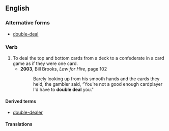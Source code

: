 ==English==

===Alternative forms===
* [[double-deal]]
===Verb===
{{en-verb|head=to [[double]] [[deal]]|double deals|double dealing|double dealt}}

# To deal the top and bottom cards from a deck to a confederate in a card game as if they were one card.
#* '''2003''', Bill Brooks, ''Law for Hire'', page 102
#*: Barely looking up from his smooth hands and the cards they held, the gambler said, “You're not a good enough cardplayer I'd have to '''double deal''' you."

====Derived terms====
* [[double-dealer]]

====Translations====
{{trans-top|to deal the top and bottom cards from a deck}}
{{trans-mid}}
{{trans-bottom}}